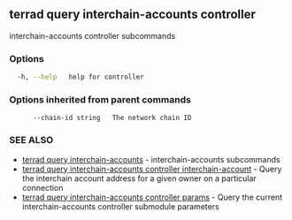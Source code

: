 ## terrad query interchain-accounts controller

interchain-accounts controller subcommands

### Options

```sh Terrad
  -h, --help   help for controller
```

### Options inherited from parent commands

```
      --chain-id string   The network chain ID
```

### SEE ALSO

* [terrad query interchain-accounts](terrad_query_interchain-accounts.md)	 - interchain-accounts subcommands
* [terrad query interchain-accounts controller interchain-account](terrad_query_interchain-accounts_controller_interchain-account.md)	 - Query the interchain account address for a given owner on a particular connection
* [terrad query interchain-accounts controller params](terrad_query_interchain-accounts_controller_params.md)	 - Query the current interchain-accounts controller submodule parameters


